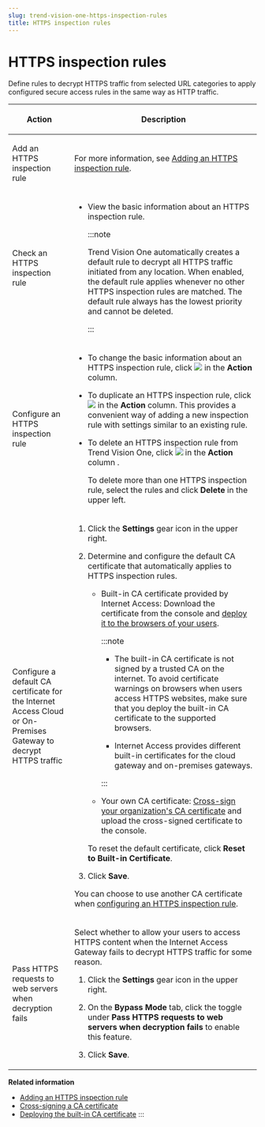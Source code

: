 ```yaml
---
slug: trend-vision-one-https-inspection-rules
title: HTTPS inspection rules
---
```

# HTTPS inspection rules

Define rules to decrypt HTTPS traffic from selected URL categories to apply configured secure access rules in the same way as HTTP traffic.

<table>
<colgroup>
<col style="width: 25%" />
<col style="width: 75%" />
</colgroup>
<thead>
<tr>
<th><p>Action</p></th>
<th><p>Description</p></th>
</tr>
</thead>
<tbody>
<tr>
<td><p>Add an HTTPS inspection rule</p></td>
<td><p>For more information, see <a href="trend-vision-one-adding-https-inspection-rule">Adding an HTTPS inspection rule</a>.</p></td>
</tr>
<tr>
<td><p>Check an HTTPS inspection rule</p></td>
<td><ul>
<li><p>View the basic information about an HTTPS inspection rule.</p>


:::note

<p>Trend Vision One automatically creates a default rule to decrypt all HTTPS traffic initiated from any location. When enabled, the default rule applies whenever no other HTTPS inspection rules are matched. The default rule always has the lowest priority and cannot be deleted.</p>


:::

</li>
</ul></td>
</tr>
<tr>
<td><p>Configure an HTTPS inspection rule</p></td>
<td><ul>
<li><p>To change the basic information about an HTTPS inspection rule, click <img src="./images/edit_icon=GUID-1F1D1164-5310-4D6D-ACD0-6049C86960AF.webp" /> in the <strong>Action</strong> column.</p></li>
<li><p>To duplicate an HTTPS inspection rule, click <img src="./images/duplicate=e79af1b6-17af-40ad-b942-53ffb9e796d2.webp" /> in the <strong>Action</strong> column. This provides a convenient way of adding a new inspection rule with settings similar to an existing rule.</p></li>
<li><p>To delete an HTTPS inspection rule from Trend Vision One, click <img src="./images/trash_icon=GUID-47cf6867-6315-438e-8670-86ff36f22a28.webp" /> in the <strong>Action</strong> column .</p>
<p>To delete more than one HTTPS inspection rule, select the rules and click <strong>Delete</strong> in the upper left.</p></li>
</ul></td>
</tr>
<tr>
<td><p>Configure a default CA certificate for the Internet Access Cloud or On-Premises Gateway to decrypt HTTPS traffic</p></td>
<td><ol>
<li><p>Click the <strong>Settings</strong> gear icon in the upper right.</p></li>
<li><p>Determine and configure the default CA certificate that automatically applies to HTTPS inspection rules.</p>
<ul>
<li><p>Built-in CA certificate provided by Internet Access: Download the certificate from the console and <a href="trend-vision-one-deploying-built-ca-certificate">deploy it to the browsers of your users</a>.</p>


:::note

<ul>
<li><p>The built-in CA certificate is not signed by a trusted CA on the internet. To avoid certificate warnings on browsers when users access HTTPS websites, make sure that you deploy the built-in CA certificate to the supported browsers.</p></li>
<li><p>Internet Access provides different built-in certificates for the cloud gateway and on-premises gateways.</p></li>
</ul>


:::

</li>
<li><p>Your own CA certificate: <a href="trend-vision-one-cross-signing-ca-certificate">Cross-sign your organization's CA certificate</a> and upload the cross-signed certificate to the console.</p></li>
</ul>
<p>To reset the default certificate, click <strong>Reset to Built-in Certificate</strong>.</p></li>
<li><p>Click <strong>Save</strong>.</p></li>
</ol>
<p>You can choose to use another CA certificate when <a href="trend-vision-one-adding-https-inspection-rule">configuring an HTTPS inspection rule</a>.</p></td>
</tr>
<tr>
<td><p>Pass HTTPS requests to web servers when decryption fails</p></td>
<td><p>Select whether to allow your users to access HTTPS content when the Internet Access Gateway fails to decrypt HTTPS traffic for some reason.</p>
<ol>
<li><p>Click the <strong>Settings</strong> gear icon in the upper right.</p></li>
<li><p>On the <strong>Bypass Mode</strong> tab, click the toggle under <strong>Pass HTTPS requests to web servers when decryption fails</strong> to enable this feature.</p></li>
<li><p>Click <strong>Save</strong>.</p></li>
</ol></td>
</tr>
</tbody>
</table>

**Related information**

- [Adding an HTTPS inspection rule](adding-https-inspection-rule.md "Create an HTTPS inspection rule to decrypt content of specified URL categories, and apply the rule to selected locations.")
- [Cross-signing a CA certificate](cross-signing-ca-certificate.md "Cross-sign your CA certificate with the Certificate Signing Request (CSR) file provided by Internet Access for use by Internet Access Gateways.")
- [Deploying the built-in CA certificate](deploying-built-ca-certificate.md "Deploy the Internet Access built-in CA certificate for the Internet Access Cloud or On-Premises Gateway to use on supported browsers to avoid certificate warnings when users visit HTTPS websites.")
:::
